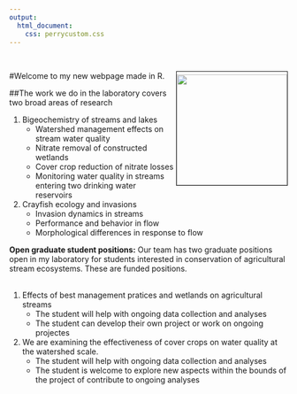 ```yaml
---
output:
  html_document:
    css: perrycustom.css
---
```


<br>    

#Welcome to my new webpage made in R. <img align="right" img src="images/perry.jpg" height="200px" width="200px" border="1" style="PADDING-TOP: 5px" style="PADDING-LEFT: 5px"/>
     
##The work we do in the laboratory covers two broad areas of research

1. Bigeochemistry of streams and lakes    
    - Watershed management effects on stream water quality    
    - Nitrate removal of constructed wetlands        
    - Cover crop reduction of nitrate losses    
    - Monitoring water quality in streams entering two drinking water reservoirs    
      
2. Crayfish ecology and invasions    
    - Invasion dynamics in streams
    - Performance and behavior in flow
    - Morphological differences in response to flow
    
 
**Open graduate student positions:**
Our team has two graduate positions open in my laboratory for students interested in conservation of agricultural stream ecosystems. These are funded positions.    
<br>

1.  Effects of best management pratices and wetlands on agricultural streams          
      - The student will help with ongoing data collection and analyses    
      - The student can develop their own project or work on ongoing projectes    
      
2.  We are examining the effectiveness of cover crops on water quality at the watershed scale. 
      - The student will help with ongoing data collection and analyses
      - The student is welcome to explore new aspects within the bounds of the project of contribute to ongoing analyses
      
      
   

<script>
  (function(i,s,o,g,r,a,m){i['GoogleAnalyticsObject']=r;i[r]=i[r]||function(){
  (i[r].q=i[r].q||[]).push(arguments)},i[r].l=1*new Date();a=s.createElement(o),
  m=s.getElementsByTagName(o)[0];a.async=1;a.src=g;m.parentNode.insertBefore(a,m)
  })(window,document,'script','https://www.google-analytics.com/analytics.js','ga');

  ga('create', 'UA-88373117-1', 'auto');
  ga('send', 'pageview');

</script>
